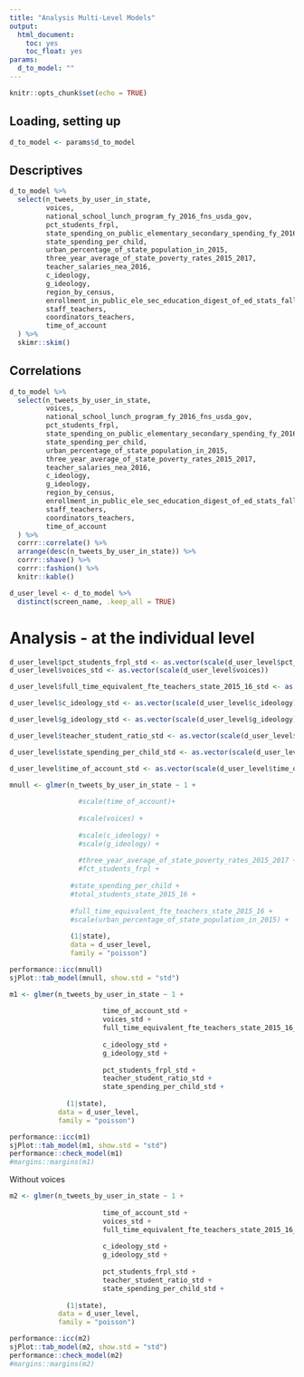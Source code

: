```yaml
---
title: "Analysis Multi-Level Models"
output:
  html_document:
    toc: yes
    toc_float: yes
params:
  d_to_model: ""
---
```


```r
knitr::opts_chunk$set(echo = TRUE)
```

## Loading, setting up

```r
d_to_model <- params$d_to_model
```

## Descriptives

```r
d_to_model %>% 
  select(n_tweets_by_user_in_state,
         voices, 
         national_school_lunch_program_fy_2016_fns_usda_gov,
         pct_students_frpl, 
         state_spending_on_public_elementary_secondary_spending_fy_2016_census_in_thousands,
         state_spending_per_child,
         urban_percentage_of_state_population_in_2015,
         three_year_average_of_state_poverty_rates_2015_2017,
         teacher_salaries_nea_2016,
         c_ideology,
         g_ideology,
         region_by_census,
         enrollment_in_public_ele_sec_education_digest_of_ed_stats_fall_2015_projected,
         staff_teachers,
         coordinators_teachers,
         time_of_account
  ) %>% 
  skimr::skim()
```

## Correlations

```r
d_to_model %>% 
  select(n_tweets_by_user_in_state,
         voices, 
         national_school_lunch_program_fy_2016_fns_usda_gov,
         pct_students_frpl, 
         state_spending_on_public_elementary_secondary_spending_fy_2016_census_in_thousands,
         state_spending_per_child,
         urban_percentage_of_state_population_in_2015,
         three_year_average_of_state_poverty_rates_2015_2017,
         teacher_salaries_nea_2016,
         c_ideology,
         g_ideology,
         region_by_census,
         enrollment_in_public_ele_sec_education_digest_of_ed_stats_fall_2015_projected,
         staff_teachers,
         coordinators_teachers,
         time_of_account
  ) %>% 
  corrr::correlate() %>% 
  arrange(desc(n_tweets_by_user_in_state)) %>% 
  corrr::shave() %>% 
  corrr::fashion() %>% 
  knitr::kable()
```

```r
d_user_level <- d_to_model %>% 
  distinct(screen_name, .keep_all = TRUE)
```

# Analysis - at the individual level 

```r
d_user_level$pct_students_frpl_std <- as.vector(scale(d_user_level$pct_students_frpl * 100))
d_user_level$voices_std <- as.vector(scale(d_user_level$voices))

d_user_level$full_time_equivalent_fte_teachers_state_2015_16_std <- as.vector(scale(d_user_level$full_time_equivalent_fte_teachers_state_2015_16))

d_user_level$c_ideology_std <- as.vector(scale(d_user_level$c_ideology))

d_user_level$g_ideology_std <- as.vector(scale(d_user_level$g_ideology))

d_user_level$teacher_student_ratio_std <- as.vector(scale(d_user_level$teacher_student_ratio))

d_user_level$state_spending_per_child_std <- as.vector(scale(d_user_level$state_spending_per_child))

d_user_level$time_of_account_std <- as.vector(scale(d_user_level$time_of_account))
```

```r
mnull <- glmer(n_tweets_by_user_in_state ~ 1 + 
                 
                 #scale(time_of_account)+
                 
                 #scale(voices) + 
                 
                 #scale(c_ideology) + 
                 #scale(g_ideology) + 
                 
                 #three_year_average_of_state_poverty_rates_2015_2017 +
                 #fct_students_frpl +
                 
               #state_spending_per_child +
               #total_students_state_2015_16 +
               
               #full_time_equivalent_fte_teachers_state_2015_16 +
               #scale(urban_percentage_of_state_population_in_2015) + 
               
               (1|state), 
               data = d_user_level,
               family = "poisson")

performance::icc(mnull)
sjPlot::tab_model(mnull, show.std = "std")
```

```r
m1 <- glmer(n_tweets_by_user_in_state ~ 1 + 
              
                       time_of_account_std +
                       voices_std + 
                       full_time_equivalent_fte_teachers_state_2015_16_std +
                       
                       c_ideology_std + 
                       g_ideology_std + 
                       
                       pct_students_frpl_std + 
                       teacher_student_ratio_std + 
                       state_spending_per_child_std +
              
              (1|state), 
            data = d_user_level,
            family = "poisson")

performance::icc(m1)
sjPlot::tab_model(m1, show.std = "std")
performance::check_model(m1)
#margins::margins(m1)
```

Without voices

```r
m2 <- glmer(n_tweets_by_user_in_state ~ 1 + 
              
                       time_of_account_std +
                       voices_std + 
                       full_time_equivalent_fte_teachers_state_2015_16_std +
                       
                       c_ideology_std + 
                       g_ideology_std + 
                       
                       pct_students_frpl_std + 
                       teacher_student_ratio_std + 
                       state_spending_per_child_std +
              
              (1|state), 
            data = d_user_level,
            family = "poisson")

performance::icc(m2)
sjPlot::tab_model(m2, show.std = "std")
performance::check_model(m2)
#margins::margins(m2)
```